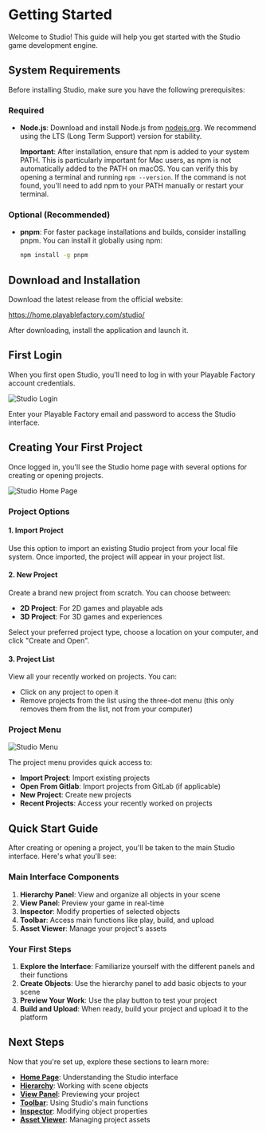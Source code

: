 
# Getting Started

Welcome to Studio! This guide will help you get started with the Studio game development engine.

## System Requirements

Before installing Studio, make sure you have the following prerequisites:

### Required
- **Node.js**: Download and install Node.js from [nodejs.org](https://nodejs.org/). We recommend using the LTS (Long Term Support) version for stability.
  
  **Important**: After installation, ensure that npm is added to your system PATH. This is particularly important for Mac users, as npm is not automatically added to the PATH on macOS. You can verify this by opening a terminal and running `npm --version`. If the command is not found, you'll need to add npm to your PATH manually or restart your terminal.

### Optional (Recommended)
- **pnpm**: For faster package installations and builds, consider installing pnpm. You can install it globally using npm:
  ```bash
  npm install -g pnpm
  ```

## Download and Installation

Download the latest release from the official website:

https://home.playablefactory.com/studio/

After downloading, install the application and launch it.

## First Login

When you first open Studio, you'll need to log in with your Playable Factory account credentials.

<Image src="/studio-docs/studio_login.png" alt="Studio Login" width={400} height={300} className="mt-6 rounded-xl overflow-hidden" />

Enter your Playable Factory email and password to access the Studio interface.

## Creating Your First Project

Once logged in, you'll see the Studio home page with several options for creating or opening projects.

<Image src="/studio-docs/basics/home-page/homepage.png" alt="Studio Home Page" width={700} height={300} className="mt-6 rounded-xl overflow-hidden" />

### Project Options

#### 1. Import Project
Use this option to import an existing Studio project from your local file system. Once imported, the project will appear in your project list.

#### 2. New Project
Create a brand new project from scratch. You can choose between:
- **2D Project**: For 2D games and playable ads
- **3D Project**: For 3D games and experiences

Select your preferred project type, choose a location on your computer, and click "Create and Open".

#### 3. Project List
View all your recently worked on projects. You can:
- Click on any project to open it
- Remove projects from the list using the three-dot menu (this only removes them from the list, not from your computer)

### Project Menu

<Image src="/studio-docs/menu.png" alt="Studio Menu" width={500} height={400} className="mt-6 rounded-xl overflow-hidden" />

The project menu provides quick access to:
- **Import Project**: Import existing projects
- **Open From Gitlab**: Import projects from GitLab (if applicable)
- **New Project**: Create new projects
- **Recent Projects**: Access your recently worked on projects

## Quick Start Guide

After creating or opening a project, you'll be taken to the main Studio interface. Here's what you'll see:

### Main Interface Components

1. **Hierarchy Panel**: View and organize all objects in your scene
2. **View Panel**: Preview your game in real-time
3. **Inspector**: Modify properties of selected objects
4. **Toolbar**: Access main functions like play, build, and upload
5. **Asset Viewer**: Manage your project's assets

### Your First Steps

1. **Explore the Interface**: Familiarize yourself with the different panels and their functions
2. **Create Objects**: Use the hierarchy panel to add basic objects to your scene
3. **Preview Your Work**: Use the play button to test your project
4. **Build and Upload**: When ready, build your project and upload it to the platform

## Next Steps

Now that you're set up, explore these sections to learn more:

- **[Home Page](home.mdx)**: Understanding the Studio interface
- **[Hierarchy](hierarchy.mdx)**: Working with scene objects
- **[View Panel](view-panel.mdx)**: Previewing your project
- **[Toolbar](toolbar.mdx)**: Using Studio's main functions
- **[Inspector](inspector.mdx)**: Modifying object properties
- **[Asset Viewer](asset-viewer/index.mdx)**: Managing project assets
